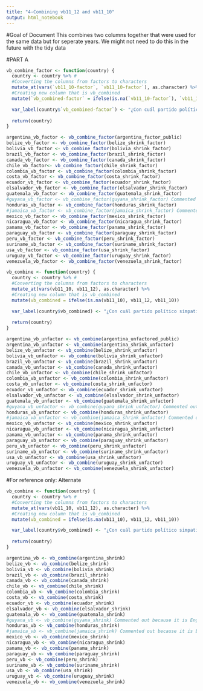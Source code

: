 ```yaml
---
title: "4-Combining vb11_12 and vb11_10"
output: html_notebook
---
```

#Goal of Document
This combines two columns together that were used for the same data but for seperate years. We might not need to do this in the future with the tidy data



#PART A

```r
vb_combine_factor <- function(country) {
  country <- country %>% #
  #Converting the columns from factors to characters
  mutate_at(vars(`vb11_10-factor`, `vb11_10-factor`), as.character) %>% 
  #Creating new column that is vb_combined
  mutate(`vb_combined-factor` = ifelse(is.na(`vb11_10-factor`), `vb11_10-factor`, `vb11_10-factor`))

  var_label(country$`vb_combined-factor`) <- "¿Con cuál partido político simpatiza usted?"
  
  return(country)
}
```


```r
argentina_vb_factor <- vb_combine_factor(argentina_factor_public)
belize_vb_factor <- vb_combine_factor(belize_shrink_factor)
bolivia_vb_factor <- vb_combine_factor(bolivia_shrink_factor)
brazil_vb_factor <- vb_combine_factor(brazil_shrink_factor)
canada_vb_factor <- vb_combine_factor(canada_shrink_factor)
chile_vb_factor<- vb_combine_factor(chile_shrink_factor)
colombia_vb_factor <- vb_combine_factor(colombia_shrink_factor)
costa_vb_factor <- vb_combine_factor(costa_shrink_factor)
ecuador_vb_factor <- vb_combine_factor(ecuador_shrink_factor)
elsalvador_vb_factor <- vb_combine_factor(elsalvador_shrink_factor)
guatemala_vb_factor <- vb_combine_factor(guatemala_shrink_factor)
#guyana_vb_factor <- vb_combine_factor(guyana_shrink_factor) Commented out because it is English-only
honduras_vb_factor <- vb_combine_factor(honduras_shrink_factor)
#jamaica_vb_factor <- vb_combine_factor(jamaica_shrink_factor) Commented out because it is English-only
mexico_vb_factor <- vb_combine_factor(mexico_shrink_factor)
nicaragua_vb_factor <- vb_combine_factor(nicaragua_shrink_factor)
panama_vb_factor <- vb_combine_factor(panama_shrink_factor)
paraguay_vb_factor <- vb_combine_factor(paraguay_shrink_factor)
peru_vb_factor <- vb_combine_factor(peru_shrink_factor)
suriname_vb_factor <- vb_combine_factor(suriname_shrink_factor)
usa_vb_factor <- vb_combine_factor(usa_shrink_factor)
uruguay_vb_factor <- vb_combine_factor(uruguay_shrink_factor)
venezuela_vb_factor <- vb_combine_factor(venezuela_shrink_factor)
```

```r

vb_combine <- function(country) {
  country <- country %>% #
  #Converting the columns from factors to characters
  mutate_at(vars(vb11_10, vb11_12), as.character) %>% 
  #Creating new column that is vb_combined
  mutate(vb_combined = ifelse(is.na(vb11_10), vb11_12, vb11_10))

  var_label(country$vb_combined) <- "¿Con cuál partido político simpatiza usted?"
  
  return(country)
}
```

```r
argentina_vb_unfactor <- vb_combine(argentina_unfactored_public)
argentina_vb_unfactor <- vb_combine(argentina_shrink_unfactor)
belize_vb_unfactor <- vb_combine(belize_shrink_unfactor)
bolivia_vb_unfactor <- vb_combine(bolivia_shrink_unfactor)
brazil_vb_unfactor <- vb_combine(brazil_shrink_unfactor)
canada_vb_unfactor <- vb_combine(canada_shrink_unfactor)
chile_vb_unfactor <- vb_combine(chile_shrink_unfactor)
colombia_vb_unfactor <- vb_combine(colombia_shrink_unfactor)
costa_vb_unfactor <- vb_combine(costa_shrink_unfactor)
ecuador_vb_unfactor <- vb_combine(ecuador_shrink_unfactor)
elsalvador_vb_unfactor <- vb_combine(elsalvador_shrink_unfactor)
guatemala_vb_unfactor <- vb_combine(guatemala_shrink_unfactor)
#guyana_vb_unfactor <- vb_combine(guyana_shrink_unfactor) Commented out because it is English-only
honduras_vb_unfactor <- vb_combine(honduras_shrink_unfactor)
#jamaica_vb_unfactor <- vb_combine(jamaica_shrink_unfactor) Commented out because it is English-only
mexico_vb_unfactor <- vb_combine(mexico_shrink_unfactor)
nicaragua_vb_unfactor <- vb_combine(nicaragua_shrink_unfactor)
panama_vb_unfactor <- vb_combine(panama_shrink_unfactor)
paraguay_vb_unfactor <- vb_combine(paraguay_shrink_unfactor)
peru_vb_unfactor <- vb_combine(peru_shrink_unfactor)
suriname_vb_unfactor <- vb_combine(suriname_shrink_unfactor)
usa_vb_unfactor <- vb_combine(usa_shrink_unfactor)
uruguay_vb_unfactor <- vb_combine(uruguay_shrink_unfactor)
venezuela_vb_unfactor <- vb_combine(venezuela_shrink_unfactor)
```

#For reference only: Alternate
```r

vb_combine <- function(country) {
  country <- country %>% #
  #Converting the columns from factors to characters
  mutate_at(vars(vb11_10, vb11_12), as.character) %>% 
  #Creating new column that is vb_combined
  mutate(vb_combined = ifelse(is.na(vb11_10), vb11_12, vb11_10))

  var_label(country$vb_combined) <- "¿Con cuál partido político simpatiza usted?"
  
  return(country)
}
```

```r
argentina_vb <- vb_combine(argentina_shrink)
belize_vb <- vb_combine(belize_shrink)
bolivia_vb <- vb_combine(bolivia_shrink)
brazil_vb <- vb_combine(brazil_shrink)
canada_vb <- vb_combine(canada_shrink)
chile_vb <- vb_combine(chile_shrink)
colombia_vb <- vb_combine(colombia_shrink)
costa_vb <- vb_combine(costa_shrink)
ecuador_vb <- vb_combine(ecuador_shrink)
elsalvador_vb <- vb_combine(elsalvador_shrink)
guatemala_vb <- vb_combine(guatemala_shrink)
#guyana_vb <- vb_combine(guyana_shrink) Commented out because it is English-only
honduras_vb <- vb_combine(honduras_shrink)
#jamaica_vb <- vb_combine(jamaica_shrink) Commented out because it is English-only
mexico_vb <- vb_combine(mexico_shrink)
nicaragua_vb <- vb_combine(nicaragua_shrink)
panama_vb <- vb_combine(panama_shrink)
paraguay_vb <- vb_combine(paraguay_shrink)
peru_vb <- vb_combine(peru_shrink)
suriname_vb <- vb_combine(suriname_shrink)
usa_vb <- vb_combine(usa_shrink)
uruguay_vb <- vb_combine(uruguay_shrink)
venezuela_vb <- vb_combine(venezuela_shrink)
```
